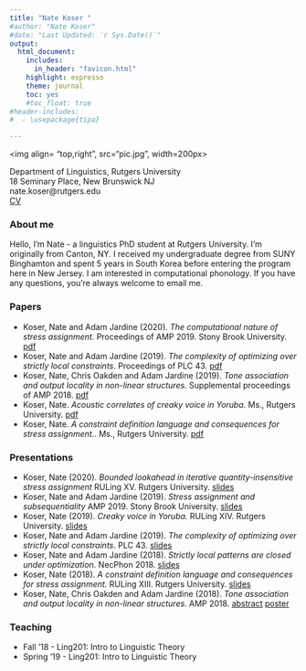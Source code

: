 ```yaml
---
title: "Nate Koser "
#author: "Nate Koser"
#date: "Last Updated: `r Sys.Date()`"
output: 
  html_document: 
    includes:
      in_header: "favicon.html"
    highlight: espresso
    theme: journal 
    toc: yes
    #toc_float: true
#header-includes:
#  - \usepackage{tipa}

---
```


 <img align= "top,right",  src="pic.jpg", width=200px>

<style>
    body .main-container {
        max-width: 700px;
    }
</style>


 
Department of Linguistics, Rutgers University 
<br>
18 Seminary Place, New Brunswick NJ
<br>
nate.koser@rutgers.edu
<br>
[CV](files/cv.pdf)




### About me


Hello, I'm Nate - a linguistics PhD student at Rutgers University. I'm originally from Canton, NY. I received my undergraduate degree from SUNY Binghamton and spent 5 years in South Korea before entering the program here in New Jersey. I am interested in computational phonology. If you have any questions, you're always welcome to email me.

### Papers

<ul>
<li> Koser, Nate and Adam Jardine (2020). <i>The computational nature of stress assignment.</i> Proceedings of AMP 2019. Stony Brook University. [pdf](files/amp2019proc.pdf) 
<li> Koser, Nate and Adam Jardine (2019). <i>The complexity of optimizing over strictly local constraints</i>. Proceedings of PLC 43. [pdf](files/plc2019proc.pdf) 
<li> Koser, Nate, Chris Oakden and Adam Jardine (2019). <i>Tone association and output locality in non-linear structures.</i> Supplemental proceedings of AMP 2018. [pdf](files/amp2018proceed.pdf) 
<li>Koser, Nate. <i>Acoustic correlates of creaky voice in Yoruba</i>. Ms., Rutgers University. [pdf](files/qp2.pdf)
<li>Koser, Nate. <i>A constraint definition language and consequences for stress assignment.</i>. Ms., Rutgers University. [pdf](files/qp1.pdf)
</ul>

### Presentations

<ul>
<li> Koser, Nate (2020). <i>Bounded lookahead in iterative quantity-insensitive stress assignment</i> RULing XV. Rutgers University. [slides](files/ruling20.pdf)
<li> Koser, Nate and Adam Jardine (2019). <i>Stress assignment and subsequentiality</i> AMP 2019. Stony Brook University. [slides](files/amp2019slides.pdf)
<li> Koser, Nate (2019). <i>Creaky voice in Yoruba.</i> RULing XIV. Rutgers University. [slides](files/ruling19.pdf)
<li> Koser, Nate and Adam Jardine (2019). <i>The complexity of optimizing over strictly local constraints</i>. PLC 43. [slides](files/plcslides.pdf)
<li> Koser, Nate and Adam Jardine (2018). <i>Strictly local patterns are closed under optimization.</i> NecPhon 2018. [slides](files/necphonslides.pdf)
<li> Koser, Nate (2018). <i>A constraint definition language and consequences for stress assignment.</i> RULing XIII. Rutgers University. [slides](files/ruling18slides.pdf)
<li> Koser, Nate, Chris Oakden and Adam Jardine (2018). <i>Tone association and output locality in non-linear structures.</i> AMP 2018. [abstract](files/amp2018.pdf) [poster](files/amp2018poster.pdf) 
</ul>

### Teaching

<ul>
<li>Fall '18 - Ling201: Intro to Linguistic Theory
<li>Spring '19 - Ling201: Intro to Linguistic Theory
</ul>


<br><br><br><br>

